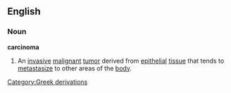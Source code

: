 ==English==
===Noun===
{{wikipedia}}
'''carcinoma'''
#An [[invasive]] [[malignant]] [[tumor]] derived from [[epithelial]] [[tissue]] that tends to [[metastasize]] to other areas of the [[body]].
[[Category:Greek derivations]]